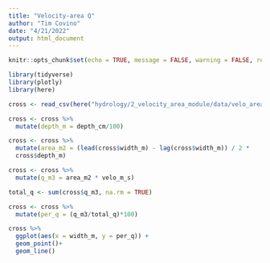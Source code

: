 ```yaml
---
title: "Velocity-area Q"
author: "Tim Covino"
date: "4/21/2022"
output: html_document
---
```


```r
knitr::opts_chunk$set(echo = TRUE, message = FALSE, warning = FALSE, results = FALSE)
```

```r
library(tidyverse)
library(plotly)
library(here)
```

```r
cross <- read_csv(here("hydrology/2_velocity_area_module/data/velo_area_data_R.csv"))

```

```r
cross <- cross %>% 
  mutate(depth_m = depth_cm/100)
```

```r
cross <- cross %>% 
  mutate(area_m2 = (lead(cross$width_m) - lag(cross$width_m)) / 2 *
  cross$depth_m)

cross <- cross %>% 
  mutate(q_m3 = area_m2 * velo_m_s)

total_q <- sum(cross$q_m3, na.rm = TRUE)
```

```r
cross <- cross %>% 
  mutate(per_q = (q_m3/total_q)*100)
```

```r
cross %>% 
  ggplot(aes(x = width_m, y = per_q)) +
  geom_point()+
  geom_line()
```

















